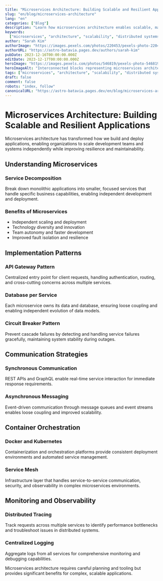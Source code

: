 ```yaml
---
title: "Microservices Architecture: Building Scalable and Resilient Applications"
slug: "en/blog/microservices-architecture"
lang: "en"
categories: ["Blog"]
description: "Learn how microservices architecture enables scalable, maintainable applications through service decomposition and distributed system design principles."
keywords:
  ["microservices", "architecture", "scalability", "distributed systems"]
author: "Sarah Kim"
authorImage: "https://images.pexels.com/photos/220453/pexels-photo-220453.jpeg?auto=compress&cs=tinysrgb&w=1260&h=750&dpr=1"
authorURL: "https://astro-batavia.pages.dev/authors/sarah-kim"
pubDate: 2023-12-16T00:00:00.000Z
editDate: 2023-12-17T00:00:00.000Z
heroImage: "https://images.pexels.com/photos/546819/pexels-photo-546819.jpeg?auto=compress&cs=tinysrgb&w=1260&h=750&dpr=1"
heroImageAlt: "Interconnected blocks representing microservices architecture"
tags: ["microservices", "architecture", "scalability", "distributed systems"]
draft: false
comment: false
robots: "index, follow"
canonicalURL: "https://astro-batavia.pages.dev/en/blog/microservices-architecture"
---
```


# Microservices Architecture: Building Scalable and Resilient Applications

Microservices architecture has transformed how we build and deploy applications, enabling organizations to scale development teams and systems independently while improving resilience and maintainability.

## Understanding Microservices

### Service Decomposition

Break down monolithic applications into smaller, focused services that handle specific business capabilities, enabling independent development and deployment.

### Benefits of Microservices

- Independent scaling and deployment
- Technology diversity and innovation
- Team autonomy and faster development
- Improved fault isolation and resilience

## Implementation Patterns

### API Gateway Pattern

Centralized entry point for client requests, handling authentication, routing, and cross-cutting concerns across multiple services.

### Database per Service

Each microservice owns its data and database, ensuring loose coupling and enabling independent evolution of data models.

### Circuit Breaker Pattern

Prevent cascade failures by detecting and handling service failures gracefully, maintaining system stability during outages.

## Communication Strategies

### Synchronous Communication

REST APIs and GraphQL enable real-time service interaction for immediate response requirements.

### Asynchronous Messaging

Event-driven communication through message queues and event streams enables loose coupling and improved scalability.

## Container Orchestration

### Docker and Kubernetes

Containerization and orchestration platforms provide consistent deployment environments and automated service management.

### Service Mesh

Infrastructure layer that handles service-to-service communication, security, and observability in complex microservices environments.

## Monitoring and Observability

### Distributed Tracing

Track requests across multiple services to identify performance bottlenecks and troubleshoot issues in distributed systems.

### Centralized Logging

Aggregate logs from all services for comprehensive monitoring and debugging capabilities.

Microservices architecture requires careful planning and tooling but provides significant benefits for complex, scalable applications.
